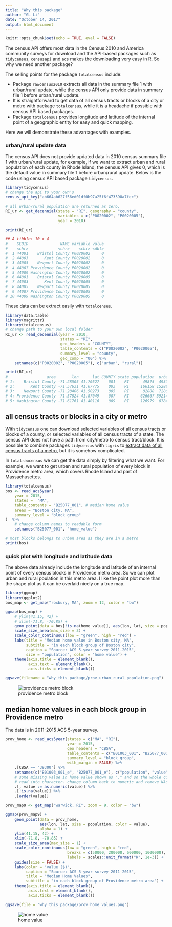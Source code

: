 ```yaml
---
title: "Why this package"
author: "GL Li"
date: "October 14, 2017"
output: html_document
---
```


```r
knitr::opts_chunk$set(echo = TRUE, eval = FALSE)
```

The census API offers most data in the Census 2010 and America community surveys for download and the API-based packages such as `tidycensus`, `censusapi` and `acs` makes the downloading very easy in R. So why we need another package?

The selling points for the package `totalcensus` include:

- Package `rawcensus2010` extracts all data in the summary file 1 with urban/rural update, while the census API only provide data in summary file 1 before urban/rural update.
- It is straightforward to get data of all census tracts or blocks of a city or metro with package `totalcensus`, while it is a headache if possible with census API based packages.
- Package `totalcensus` provides longitude and latitude of the internal point of a geographic entity for easy and quick mapping. 

Here we will demonstrate these advantages with examples.

### urban/rural update data
The census API does not provide updated data in 2010 census summary file 1 with urban/rural update, for example, if we want to extract urban and rural population of each county in Rhode Island, the census API gives 0, which is the default value in summary file 1 before urban/rural update. Below is the code using census API based package `tidycensus`.

```r
library(tidycensus)
# change the api to your own's
census_api_key("ab664ab627f56ed01df0b97a25f6f473598a7fec")

# all urban/rural population are returned as zero.
RI_ur <- get_decennial(state = "RI", geography = "county", 
                       variables = c("P0020002", "P0020005"),
                       year = 2010)

print(RI_ur)

## A tibble: 10 x 4
#    GEOID              NAME variable value
#    <chr>             <chr>    <chr> <dbl>
#  1 44001    Bristol County P0020002     0
#  2 44003       Kent County P0020002     0
#  3 44005    Newport County P0020002     0
#  4 44007 Providence County P0020002     0
#  5 44009 Washington County P0020002     0
#  6 44001    Bristol County P0020005     0
#  7 44003       Kent County P0020005     0
#  8 44005    Newport County P0020005     0
#  9 44007 Providence County P0020005     0
# 10 44009 Washington County P0020005     0
```

These data can be extract easily with `totalcensus`.
```r
library(data.table)
library(magrittr)
library(totalcensus)
# change path to your own local folder
RI_ur <- read_decennial(year = 2010,
                        states = "RI", 
                        geo_headers = "COUNTY", 
                        table_contents = c("P0020002", "P0020005"),
                        summary_level = "county",
                        geo_comp = "00") %>%
    setnames(c("P0020002", "P0020005"), c("urban", "rural"))

print(RI_ur)
#                 area       lon      lat COUNTY state population  urban rural GEOCOMP SUMLEV
# 1:    Bristol County -71.28505 41.70527    001    RI      49875  49305   570      00    050
# 2:       Kent County -71.57631 41.67775    003    RI     166158 152888 13270      00    050
# 3:    Newport County -71.28406 41.50273    005    RI      82888  72865 10023      00    050
# 4: Providence County -71.57824 41.87049    007    RI     626667 592145 34522      00    050
# 5: Washington County -71.61761 41.40116    009    RI     126979  87840 39139      00    050
```


## all census tracts or blocks in a city or metro
With `tidycensus` one can download selected variables of all census tracts or blocks of a county, or selected variables of all census tracts of a state. The census API does not have a path from city/metro to census tract/block. It is possible to combine packages `tidycensus` with `tigris` to [extract data of all census tracts of a metro](http://walkerke.github.io/2017/05/tigris-metros/), but it is somehow complicated. 

In `totalrawcensus` we can get the data simply by filtering what we want. For example, we want to get urban and rural population of every block in Providence metro area, which covers Rhode Island and part of Massachusettes.

```r
library(totalcensus)
bos <- read_acs5year(
    year = 2015, 
    states =  "MA", 
    table_contents = "B25077_001", # median home value
    areas = "Boston city, MA",
    summary_level = "block group"
)  %>%
    # change column names to readable form
    setnames("B25077_001", "home_value")

# most blocks belongs to urban area as they are in a metro
print(bos) 

```

### quick plot with longitude and latitude data
The above data already include the longitude and latitude of an internal point of every census blocks in Providence metro area. So we can plot urban and rural poulation in this metro area. I like the point plot more than the shape plot as it can be overlaid nicely on a true map.

```r
library(ggmap)
library(ggplot2)
bos_map <- get_map("roxbury, MA", zoom = 12, color = "bw")

ggmap(bos_map) + 
    # ylim(41.15, 42) +
    # xlim(-71.8, -70.85) +
    geom_point(data = bos[!is.na(home_value)], aes(lon, lat, size = population, color = home_value)) +
    scale_size_area(max_size = 3) +
    scale_color_continuous(low = "green", high = "red") +
    labs(title = "Median home value in Boston city, MA", 
         subtitle = "in each block group of Boston city",
         caption = "Source: ACS 5-year survey 2011-2015",
         size = "population", color = "home value") +
    theme(axis.title = element_blank(),
          axis.text = element_blank(),
          axis.ticks = element_blank())

ggsave(filename = "why_this_package/prov_urban_rural_population.png")
```

![providence metro block](prov_urban_rural_population.png)

## median home values in each block group in Providence metro
The data is in 2011-2015 ACS 5-year survey.

```r
prov_home <- read_acs5year(states = c("MA", "RI"),
                           year = 2015,
                           geo_headers = "CBSA",
                           table_contents = c("B01003_001", "B25077_001"),
                           summary_level = "block_group",
                           with_margin = FALSE) %>%
    .[CBSA == "39300"] %>%
    setnames(c("B01003_001_e", "B25077_001_e"), c("population", "value")) %>%
    # some missing value in home value shown as "." and so the whole column was
    # read into character. change column back to numeric and remove NAs
    .[, value := as.numeric(value)] %>%
    .[!is.na(value)] %>%
    .[order(value)]

prov_map9 <- get_map("warwick, RI", zoom = 9, color = "bw")

ggmap(prov_map9) +
    geom_point(data = prov_home,
               aes(lon, lat, size = population, color = value),
               alpha = 1) +
    ylim(41.15, 42) +
    xlim(-71.8, -70.85) +
    scale_size_area(max_size = 1) +
    scale_color_continuous(low = "green", high = "red",
                           breaks = c(50000, 200000, 600000, 1000000),
                           labels = scales::unit_format("K", 1e-3)) +
    guides(size = FALSE) +
    labs(color = "value ($)",
         caption = "Source: ACS 5-year survey 2011-2015",
         title = "Median Home Values",
         subtitle = "in each block group of Providence metro area") +
    theme(axis.title = element_blank(),
          axis.text = element_blank(),
          axis.ticks = element_blank())

ggsave(file = "why_this_package/prov_home_values.png")
```

![home value](prov_home_values.png)
